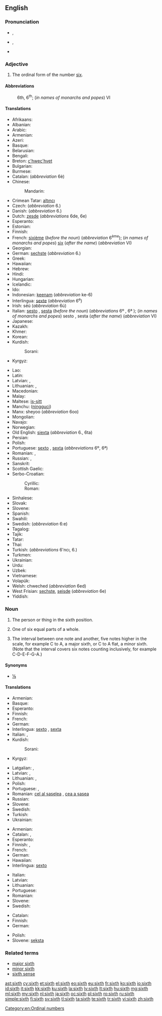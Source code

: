 ==English==
{{wikipedia}}
{{ordinalbox|en|5th|6th|7th|fifth|seventh|card=six}}

===Pronunciation===
* {{a|UK}} {{IPA|/sɪksθ/|/sɪkθ/}}, {{X-SAMPA|/sIksT/|/sIkT/}}
* {{a|US}} {{IPA|/sɪksθ/}}, {{X-SAMPA|/sIksT/}}
*: {{audio|en-us-sixth.ogg|Audio (US)}}
* {{rhymes|ɪksθ}}

===Adjective===
{{en-adj|-}}

# The ordinal form of the number [[six]].

====Abbreviations====
: 6th, 6<sup>th</sup>; (''in names of monarchs and popes'') VI

====Translations====
{{trans-top|sixth}}
* Afrikaans: {{t-|af|sesde}}
* Albanian: {{t-|sq|gjashtë}}
* Arabic: {{t-|ar|سادس|m|tr=sādis|sc=Arab}}
* Armenian: {{t-|hy|վեցերորդ|tr=vec'erord}}
* Azeri: {{t-|az|altıncı}}
* Basque: {{t+|eu|seigarren}}
* Belarusian: {{t-|be|шосты|m|tr=šósty|sc=Cyrl}}
* Bengali: {{t-|bn|ষষ্ঠ|tr=shôshţhô}}
* Breton: [[c'hwec'hvet]]
* Bulgarian: {{t-|bg|шести|m|tr=šésti|sc=Cyrl}}
* Burmese: {{t-|my|ဆဌမ|tr=hsa' hta̱ma.|sc=Mymr}}
* Catalan: {{t-|ca|sisè|m}} (''abbreviation'' 6è) {{t-|ca|sext|m}}
* Chinese:
*: Mandarin: {{t|cmn|第六|tr=dìliù|sc=Hani}}
* Crimean Tatar: [[altıncı]]
* Czech: {{t+|cs|šestý|m}} (''abbreviation'' 6.)
* Danish: {{t-|da|sjette}} (''abbreviation'' 6.)
* Dutch: [[zesde]] (''abbreviations'' 6de, 6e)
* Esperanto: {{t+|eo|sesa}}
* Estonian: {{t-|et|kuues}}
* Finnish: {{t+|fi|kuudes}}
* French: [[sixième]] (''before the noun'') (''abbreviation'' 6<sup>ème</sup>); (''in names of monarchs and popes'') [[six]] (''after the name'') (''abbreviation'' VI)
* Georgian: {{t-|ka|მეექვსე|tr=meek'vse|sc=Geor}}
* German: [[sechste]] (''abbreviation'' 6.)
* Greek: {{t+|el|έκτος|tr=ektos|sc=Grek}}
* Hawaiian: {{tø|haw|ono}}
* Hebrew: {{t-|he|שישי|tr=shishi|sc=Hebr}}
* Hindi: {{t-|hi|छठवां|tr=chaṭhvā̃|sc=Deva}}
* Hungarian: {{t+|hu|hatodik}}
* Icelandic: {{t-|is|sjötti}}
* Ido: {{t+|io|sisesma}}
* Indonesian: [[keenam]] (''abbreviation'' ke-6)
* Interlingua: [[sexte]] (''abbreviation'' 6<sup>e</sup>)
* Irish: séú (''abbreviation'' 6ú)
* Italian: [[sesto]] {{m}}, [[sesta]] {{f}} (''before the noun'') (''abbreviations'' 6º {{m}}, 6ª {{f}}); (''in names of monarchs and popes'') sesto {{m}}, sesta {{f}} (''after the name'') (''abbreviation'' VI)
* Japanese: {{t-|ja|六番目|tr=ろくばんめ, rokuban-me|sc=Jpan}}
* Kazakh: {{t|kk|алтыншы|tr=altınşı|sc=Cyrl}}
* Khmer: {{t-|km|ទីប្រាំមួយ|tr=tii pram muəy|sc=Khmr}}
* Korean: {{t+|ko|여섯째|tr=yeolseosjjae|sc=Hang}}
* Kurdish:
*: Sorani: {{t+|ku|شه‌شه‌م|tr=shasham|sc=ku-Arab}}
* Kyrgyz: {{t-|ky|алтынчы|tr=altınçı|sc=Cyrl}}
{{trans-mid}}
* Lao: {{t-|lo|ທີ່ຫົກ|tr=tʰī̀ hôk|sc=Laoo}}
* Latin: {{t+|la|sextus}}
* Latvian: {{t+|lv|sestais|m}}, {{t-|lv|sestā|f}}
* Lithuanian: {{t+|lt|šeštas|m}}, {{t-|lt|šešta|f}}
* Macedonian: {{t-|mk|шести|m|tr=šésti|sc=Cyrl}}
* Malay: {{t+|ms|keenam}}
* Maltese: [[is-sitt]]
* Manchu: ([[ningguci]])
* Manx: sheyoo (''abbreviation'' 6oo)
* Mongolian: {{t-|mn|зургадугаар|tr=zurgadugaar|sc=Cyrl}}
* Navajo: {{tø|nv|hastą́ą́ góneʼ}}
* Norwegian: {{t-|no|sjette}}
* Old English: [[siexta]] (''abbreviation'' 6., 6ta)
* Persian: {{t+|fa|ششم|tr=šešom|sc=fa-Arab}}
* Polish: {{t+|pl|szósty|m}} <!-- [[szósta]] {{f}}, [[szóste]] {{n}} (''abbreviation'' 6.) -->
* Portuguese: [[sexto]] {{m}}, [[sexta]] {{f}} (''abbreviations'' 6º, 6ª)
* Romanian: {{t+|ro|șaselea|m}}, {{t-|ro|șasea|f}}
* Russian: {{t+|ru|шестой|tr=šestój}}, {{qualifier|abbreviation}} {{t-|ru|6-ой|sc=Cyrl}}
* Sanskrit: {{t-|sa|षष्ठ|tr=ṣaṣṭhaḥ|sc=Deva}}
* Scottish Gaelic: {{t-|gd|siathamh}}
* Serbo-Croatian:
*: Cyrillic: {{t-|sh|шести|m}}
*: Roman: {{t-|sh|šesti|m}}
* Sinhalese: {{t-|si|හයවෙනි|tr=hayaveni|sc=Sinh}}
* Slovak: {{t-|sk|šiesty|m}}
* Slovene: {{t+|sl|šesti|m}}
* Spanish: {{t+|es|sexto}}
* Swahili: {{t-|sw|ya sita}}
* Swedish: {{t+|sv|sjätte}} (''abbreviation'' 6:e)
* Tagalog: {{t-|tl|ikaanim}}
* Tajik: {{t-|tg|шашум|tr=šašum|sc=Cyrl}}
* Tatar: {{t+|tt|алтынчы|tr=altınçı|sc=Cyrl}}
* Thai: {{t-|th|ที่หก|tr=têe hòk|sc=Thai}}
* Turkish: {{t+|tr|altıncı}} (''abbreviations'' 6'ncı, 6.)
* Turkmen: {{t-|tk|altynjy}}
* Ukrainian: {{t+|uk|шостий|tr=šóstyj|sc=Cyrl}}
* Urdu: {{t-|ur|چھٹواں|tr=chaṭhvā̃|sc=ur-Arab}}
* Uzbek: {{t-|uz|oltinchi}}
* Vietnamese: {{t+|vi|thứ sáu}}
* Volapük: {{t+|vo|mälid}}
* Welsh: chweched (''abbreviation'' 6ed)
* West Frisian: [[sechste]], [[seisde]] (''abbreviation'' 6e)
* Yiddish: {{t-|yi|זעקסט|tr=zekst|sc=Hebr}}
{{trans-bottom}}

===Noun===
{{en-noun}}

# {{qualifier|not used in the plural}} The person or thing in the sixth position.
# One of six equal parts of a whole.
# {{music}} The interval between one note and another, five notes higher in the scale, for example C to A, a major sixth, or C to A flat, a minor sixth.  (Note that the interval covers six notes counting inclusively, for example C-D-E-F-G-A.)

====Synonyms====
* {{sense|one of six equal parts}} [[⅙]]

====Translations====
{{trans-top|person or thing in sixth place}}
* Armenian: {{t-|hy|վեցերորդ|tr=vec'erord}}
* Basque: {{t+|eu|seigarren}}
* Esperanto: {{t+|eo|sesa}}
* Finnish: {{t+|fi|kuudes}}
* French: {{t+|fr|sixième|m|f}}
* German: {{t-|de|Sechster|m}}
* Interlingua: [[sexto]] {{m}}, [[sexta]] {{f}}
* Italian: {{t+|it|sesto|m}}, {{t+|it|sesta|f}}
* Kurdish:
*: Sorani: {{t+|ku|شه‌شه‌م|tr=shasham|sc=ku-Arab}}
* Kyrgyz: {{t-|ky|алтынчы|tr=altınçı|sc=Cyrl}}
{{trans-mid}}
* Latgalian: {{tø|ltg|sests|m}}, {{tø|ltg|sesta|f}}
* Latvian: {{t+|lv|sestais}}, {{t-|lv|sestā|f}}
* Lithuanian: {{t+|lt|šeštas|m}}, {{t-|lt|šešta|f}}
* Polish: {{t+|pl|szósty|m}}
* Portuguese: {{t+|pt|sexto|m}}, {{t+|pt|sexta|f}}
* Romanian: [[cel al șaselea]] {{m}}, [[cea a șasea]] {{f}}
* Russian: {{t+|ru|шестой|m|tr=shyestóy|sc=Cyrl}}
* Slovene: {{t|sl|šesti|alt=šésti}}
* Swedish: {{t+|sv|sexa|c}}
* Turkish: {{t+|tr|altıncı}}
* Ukrainian: {{t+|uk|шостий|m|sc=Cyrl}}
{{trans-bottom}}

{{trans-top|one of six equal parts of a whole}}
* Armenian: {{t-|hy|վեցերորդ|tr=vec'erord}}
* Catalan: {{t-|ca|sisè|m}}, {{t-|ca|sext|m}}
* Esperanto: {{t-|eo|sesono}}
* Finnish: {{t-|fi|kuudennes}}, {{t-|fi|kuudesosa}}
* French: {{t+|fr|sixième|m}}
* German: {{t-|de|Sechstel|n}}
* Hawaiian: {{tø|haw|hapaono}}
* Interlingua: [[sexto]]
{{trans-mid}}
* Italian: {{t+|it|sesto|m}}
* Latvian: {{t-|lv|sestā daļa|f}}
* Lithuanian: {{t-|lt|šeštadalis|m}}
* Portuguese: {{t+|pt|sexto|m}}
* Romanian: {{t-|ro|șesime|f}}
* Slovene: {{t-|sl|šestina|alt=šestína|f}}
* Swedish: {{t+|sv|sjättedel|c}}
{{trans-bottom}}

{{trans-top|interval}}
* Catalan: {{t-|ca|sexta|f}}
* Finnish: {{t+|fi|seksti}}
* German: {{t-|de|Sexte|f}}
{{trans-mid}}
* Polish: {{t-|pl|seksta|f}}
* Slovene: [[seksta]] {{f}}
{{trans-bottom}}

===Related terms===
* [[major sixth]]
* [[minor sixth]]
* [[sixth sense]]

[[Category:en:Ordinal numbers]]

[[ast:sixth]]
[[cy:sixth]]
[[et:sixth]]
[[el:sixth]]
[[eo:sixth]]
[[eu:sixth]]
[[fr:sixth]]
[[ko:sixth]]
[[io:sixth]]
[[id:sixth]]
[[it:sixth]]
[[kk:sixth]]
[[ku:sixth]]
[[la:sixth]]
[[lv:sixth]]
[[lt:sixth]]
[[hu:sixth]]
[[mg:sixth]]
[[ml:sixth]]
[[my:sixth]]
[[nl:sixth]]
[[ja:sixth]]
[[oc:sixth]]
[[pl:sixth]]
[[ro:sixth]]
[[ru:sixth]]
[[simple:sixth]]
[[fi:sixth]]
[[sv:sixth]]
[[tl:sixth]]
[[ta:sixth]]
[[te:sixth]]
[[tr:sixth]]
[[vi:sixth]]
[[zh:sixth]]